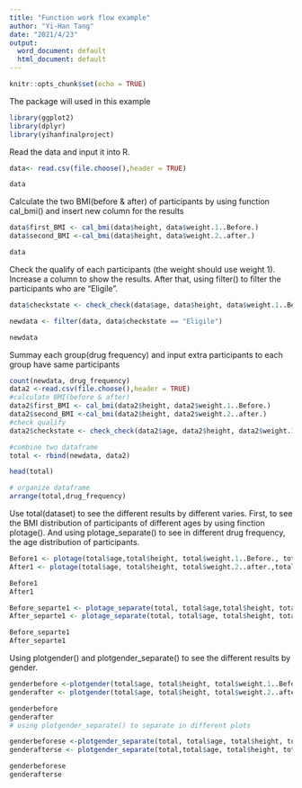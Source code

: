```yaml
---
title: "Function work flow example"
author: "Yi-Han Tang"
date: "2021/4/23"
output:
  word_document: default
  html_document: default
---
```


```r
knitr::opts_chunk$set(echo = TRUE)
```

The package will used in this example
```r
library(ggplot2)
library(dplyr)
library(yihanfinalproject)
```

Read the data and input it into R. 
```r
data<- read.csv(file.choose(),header = TRUE)

data
```

Calculate the two BMI(before & after) of participants by using function cal_bmi() and insert new column for the results
```r

data$first_BMI <- cal_bmi(data$height, data$weight.1..Before.)
data$second_BMI <-cal_bmi(data$height, data$weight.2..after.)

data
```

Check the qualify of each participants (the weight should use weight 1). Increase a column to show the results. After that, using filter() to filter the participants who are "Eligile".
```r
data$checkstate <- check_check(data$age, data$height, data$weight.1..Before.)

newdata <- filter(data, data$checkstate == "Eligile")

newdata
```


Summay each group(drug frequency) and input extra participants to each group have same participants
```r
count(newdata, drug_frequency)
data2 <-read.csv(file.choose(),header = TRUE)
#calculate BMI(before & after)
data2$first_BMI <- cal_bmi(data2$height, data2$weight.1..Before.)
data2$second_BMI <-cal_bmi(data2$height, data2$weight.2..after.)
#check qualify
data2$checkstate <- check_check(data2$age, data2$height, data2$weight.1..Before.)

#combine two dataframe
total <- rbind(newdata, data2)

head(total)

# organize dataframe
arrange(total,drug_frequency)


```

Use total(dataset) to see the different results by different varies.
First, to see the BMI distribution of participants of different ages by using finction plotage(). And using plotage_separate() to see in different drug frequency, the age distribution of participants.
```r
Before1 <- plotage(total$age,total$height, total$weight.1..Before., total$drug_frequency)
After1 <- plotage(total$age, total$height, total$weight.2..after.,total$drug_frequency)

Before1
After1

Before_separte1 <- plotage_separate(total, total$age,total$height, total$weight.1..Before., total$drug_frequency)
After_separte1 <- plotage_separate(total, total$age, total$height, total$weight.2..after.,total$drug_frequency)

Before_separte1
After_separte1

```

Using plotgender() and plotgender_separate() to see the different results by gender.
```r
genderbefore <-plotgender(total$age, total$height, total$weight.1..Before.)
genderafter <- plotgender(total$age, total$height, total$weight.2..after.)

genderbefore
genderafter
# using plotgender_separate() to separate in different plots

genderbeforese <-plotgender_separate(total, total$age, total$height, total$weight.1..Before., total$gender)
genderafterse <- plotgender_separate(total,total$age, total$height, total$weight.2..after., total$gender )

genderbeforese
genderafterse
```

